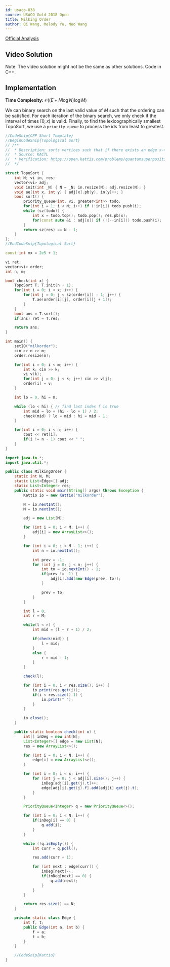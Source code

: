 ```yaml
---
id: usaco-838
source: USACO Gold 2018 Open
title: Milking Order
author: Qi Wang, Melody Yu, Neo Wang
---
```


[Official Analysis](http://www.usaco.org/current/data/sol_milkorder_gold_open18.html)

## Video Solution

Note: The video solution might not be the same as other solutions. Code in C++.

<Youtube id="OaL9vEkShyk" />

## Implementation

**Time Complexity:** $\mathcal{O}((E + N \log N) \log M)$

We can binary search on the last valid value of $M$ such that the ordering can
be satisfied. For each iteration of the binary search, we only check if the
interval of times $[0, x)$ is valid. Finally, to
find the lexicographically smallest TopoSort, we use a `priority_queue` to process
the ids from least to greatest.

<LanguageSection>

<CPPSection>

```cpp
//CodeSnip{CPP Short Template}
//BeginCodeSnip{Topological Sort}
// /**
//  * Description: sorts vertices such that if there exists an edge x->y, then x goes before y
//  * Source: KACTL
//  * Verification: https://open.kattis.com/problems/quantumsuperposition
//  */

struct TopoSort {
	int N; vi in, res;
	vector<vi> adj;
	void init(int _N) { N = _N; in.resize(N); adj.resize(N); }
	void ae(int x, int y) { adj[x].pb(y), in[y]++; }
	bool sort() {
		priority_queue<int, vi, greater<int>> todo;
		for(int i = 1; i < N; i++) if (!in[i]) todo.push(i);
		while (sz(todo)) {
			int x = todo.top(); todo.pop(); res.pb(x);
			for(const auto &i : adj[x]) if (!(--in[i])) todo.push(i);
		}
		return sz(res) == N - 1;
	}
};
//EndCodeSnip{Topological Sort}

const int mx = 2e5 + 1;

vi ret;
vector<vi> order;
int n, m;

bool check(int x) {
	TopoSort T; T.init(n + 1);
	for(int i = 0; i < x; i++) {
		for(int j = 0; j < sz(order[i]) - 1; j++) {
			T.ae(order[i][j], order[i][j + 1]);
		}
	}
	bool ans = T.sort();
	if(ans) ret = T.res;

	return ans;
}

int main() {
	setIO("milkorder");
	cin >> n >> m;
	order.resize(m);

	for(int i = 0; i < m; i++) {
		int k; cin >> k;
		vi v(k);
		for(int j = 0; j < k; j++) cin >> v[j];
		order[i] = v;
	}

	int lo = 0, hi = m;

	while (lo < hi) { // find last index f is true
		int mid = lo + (hi - lo + 1) / 2;
		check(mid) ? lo = mid : hi = mid - 1;
	}

	for(int i = 0; i < n; i++) {
		cout << ret[i];
		if(i != n - 1) cout << " ";
	}
}
```

</CPPSection>

<JavaSection>

```java
import java.io.*;
import java.util.*;

public class MilkingOrder {
	static int N, M;
	static List<Edge>[] adj;
	static List<Integer> res;
	public static void main(String[] args) throws Exception {
		Kattio io = new Kattio("milkorder");

		N = io.nextInt();
		M = io.nextInt();

		adj = new List[M];

		for (int i = 0; i < M; i++) {
			adj[i] = new ArrayList<>();
		}

		for (int i = 0; i < M - 1; i++) {
			int n = io.nextInt();

			int prev = -1;
			for (int j = 0; j < n; j++) {
				int to = io.nextInt() - 1;
				if(prev != -1) {
					adj[i].add(new Edge(prev, to));
				}

				prev = to;
			}
		}

		int l = 0;
		int r = M;

		while(l < r) {
			int mid = (l + r + 1) / 2;

			if(check(mid)) {
				l = mid;
			}
			else {
				r = mid - 1;
			}
		}

		check(l);

		for (int i = 0; i < res.size(); i++) {
			io.print(res.get(i));
			if(i < res.size()-1) {
				io.print(" ");
			}
		}

		io.close();
	}

	public static boolean check(int x) {
		int[] inDeg = new int[N];
		List<Integer>[] edge = new List[N];
		res = new ArrayList<>();

		for (int i = 0; i < N; i++) {
			edge[i] = new ArrayList<>();
		}

		for (int i = 0; i < x; i++) {
			for (int j = 0; j < adj[i].size(); j++) {
				inDeg[adj[i].get(j).t]++;
				edge[adj[i].get(j).f].add(adj[i].get(j).t);
			}
		}

		PriorityQueue<Integer> q = new PriorityQueue<>();

		for (int i = 0; i < N; i++) {
			if(inDeg[i] == 0) {
				q.add(i);
			}
		}

		while (!q.isEmpty()) {
			int curr = q.poll();

			res.add(curr + 1);

			for (int next : edge[curr]) {
				inDeg[next]--;
				if(inDeg[next] == 0) {
					q.add(next);
				}
			}
		}

		return res.size() == N;
	}

	private static class Edge {
		int f, t;
		public Edge(int a, int b) {
			f = a;
			t = b;
		}
	}

	//CodeSnip{Kattio}
}

```

</JavaSection>

</LanguageSection>
